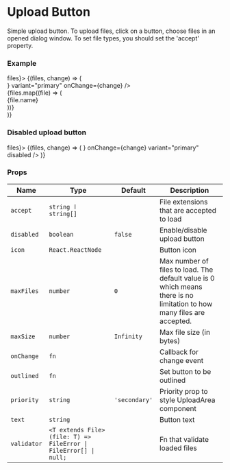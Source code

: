 
# Upload Button

Simple upload button. To upload files, click on a button, choose files in an opened dialog window.
To set file types, you should set the 'accept' property.

### Example

<Playground>
  <StateEvent initial={[]} change={(files) => files}>
    {(files, change) => (
      <div style={{ display: 'flex' }}>
        <UploadButton text="Upload files" icon={<IconPlus />} variant="primary" onChange={change} />
        <div style={{ padding: '0 10px' }}>
          {files.map((file) => (
            <div key={file.name}>{file.name}</div>
          ))}
        </div>
      </div>
    )}
  </StateEvent>
</Playground>

### Disabled upload button

<Playground>
  <StateEvent initial={[]} change={(files) => files}>
    {(files, change) => (
      <UploadButton
        text="You can't upload files"
        icon={<IconPlus />}
        onChange={change}
        variant="primary"
        disabled
      />
    )}
  </StateEvent>
</Playground>

### Props

| Name        | Type                                                             | Default       | Description                                                                                                            |
| ----------- | ---------------------------------------------------------------- | ------------- | ---------------------------------------------------------------------------------------------------------------------- |
| `accept`    | `string ӏ string[]`                                              |               | File extensions that are accepted to load                                                                              |
| `disabled`  | `boolean`                                                        | `false`       | Enable/disable upload button                                                                                           |
| `icon`      | `React.ReactNode`                                                |               | Button icon                                                                                                            |
| `maxFiles`  | `number`                                                         | `0`           | Max number of files to load. The default value is 0 which means there is no limitation to how many files are accepted. |
| `maxSize`   | `number`                                                         | `Infinity`    | Max file size (in bytes)                                                                                               |
| `onChange`  | `fn`                                                             |               | Callback for change event                                                                                              |
| `outlined`  | `fn`                                                             |               | Set button to be outlined                                                                                              |
| `priority`  | `string`                                                         | `'secondary'` | Priority prop to style UploadArea component                                                                            |
| `text`      | `string`                                                         |               | Button text                                                                                                            |
| `validator` | `<T extends File>(file: T) => FileError \| FileError[] \| null;` |               | Fn that validate loaded files                                                                                          |
